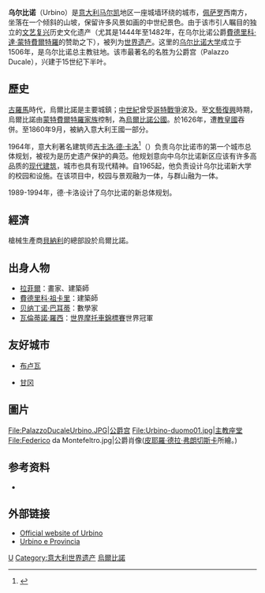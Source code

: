 {{NoteTA
|1=zh:烏爾比諾;zh-cn:乌尔比诺;zh-tw:烏比諾;
}}
{{Infobox Italian comune
| img_coa           = urbino-Stemma.png
| official_name     = Comune di Urbino
| name              = 乌尔比诺
| region            = [[馬爾凱大區|馬爾凱大區]]
| province          = [[佩薩羅-烏爾比諾省|佩薩羅-烏爾比諾省]] (PU)
| elevation_m       = 451
| area_total_km2    = 228
| population_as_of  = 2007
| population_total  = 15444
| population_density_km2 = 66
| timezone          = [[Central_European_Time|CET]], [[Coordinated_Universal_Time|UTC]]+1
| coordinates       = {{coord|43|43|N|12|38|E}}
| mapx              = 43.510
| mapy              = 12.650
| frazioni          =  
| image_skyline     = Urbino-palazzo e borgo.jpg
| telephone         = 0722
| postalcode        = 61029
| gentilic          = Urbinati
| saint             = St. Crescentinus
| day               = 6月1日 
| mayor             = Franco Corbucci
| website           = [http://www.comune.urbino.ps.it www.comune.urbino.ps.it]
|}}

'''乌尔比诺'''（Urbino）是[[意大利|意大利]][[马尔凯|马尔凯]]地区一座城墙环绕的城市，[[佩萨罗|佩萨罗]]西南方，坐落在一个倾斜的山坡，保留许多风景如画的中世纪景色。由于该市引人瞩目的独立的[[文艺复兴|文艺复兴]]历史文化遗产（尤其是1444年至1482年，在乌尔比诺公爵[[費德里科·達·蒙特費爾特羅|費德里科·達·蒙特費爾特羅]]的赞助之下），被列为[[世界遗产|世界遗产]]。这里的[[乌尔比诺大学|乌尔比诺大学]]成立于1506年，是乌尔比诺总主教驻地。该市最著名的名胜为公爵宫（Palazzo Ducale），兴建于15世纪下半叶。

==歷史==
[[古羅馬|古羅馬]]時代，烏爾比諾是主要城鎮；[[中世紀|中世紀]]曾受[[哥特戰爭|哥特戰爭]]波及。至[[文藝復興|文藝復興]]時期，烏爾比諾由[[蒙特費爾特羅家族|蒙特費爾特羅家族]]控制，為[[烏爾比諾公國|烏爾比諾公國]]。於1626年，遭[[教皇國|教皇國]]吞併。至1860年9月，被納入意大利王國一部分。

1964年，意大利著名建筑师[[吉卡洛·德·卡洛|吉卡洛·德·卡洛]]<ref>{{Cite web|title=吉卡洛·德·卡洛（Giancarlo De Carlo）在建筑设计和建筑教育方面留下宝贵财富|url=https://www.designcnw.com/gnsj/1119242520192425.html|access-date=2022-01-01|author=设计中国网|date=2019-11-19|language=中文|archive-date=2022-01-01|archive-url=https://web.archive.org/web/20220101140504/https://www.designcnw.com/gnsj/1119242520192425.html}}</ref>（{{Lang-it|Giancarlo De Carlo}}）负责乌尔比诺市的第一个城市总体规划，被视为是历史遗产保护的典范。他规划意向中乌尔比诺新区应该有许多高品质的[[現代建築|现代建筑]]，城市也具有现代精神。自1965起，他负责设计乌尔比诺新大学的校园和设施。在该项目中，校园与景观融为一体，与群山融为一体。

1989-1994年，德·卡洛设计了乌尔比诺的新总体规划。

==經濟==
槍械生產商[[伯奈利|貝納利]]的總部設於烏爾比諾。

==出身人物==
*[[拉菲爾|拉菲爾]]：畫家、建築師
*[[費德里科·祖卡里|費德里科·祖卡里]]：建築師
*[[贝纳丁诺·巴耳蒂|贝纳丁诺·巴耳蒂]]：數學家
*[[瓦倫蒂諾·羅西|瓦倫蒂諾·羅西]]：[[世界摩托車錦標賽|世界摩托車錦標賽]]世界冠軍

==友好城市==
* {{FRA}} [[布卢瓦|布卢瓦]]
* {{FRA}} [[甘冈|甘冈]]

==圖片==
<gallery>
File:PalazzoDucaleUrbino.JPG|[[公爵宮_(烏爾比諾)|公爵宫]]
File:Urbino-duomo01.jpg|[[圣母升天圣殿主教座堂_(乌尔比诺)|主教座堂]]
File:Federico da Montefeltro.jpg|公爵肖像([[皮耶羅·德拉·弗朗切斯卡|皮耶羅·德拉·弗朗切斯卡]]所繪。)
</gallery>

== 参考资料 ==
* {{cite book|first=F.|last=Negroni|title=Il Duomo di Urbino|location=Urbino|year=1993}}
{{reflist}}
== 外部链接 ==
{{Commons|Urbino}}
* [http://www.comune.urbino.ps.it/ Official website of Urbino]{{Wayback|url=http://www.comune.urbino.ps.it/ |date=20110722124805 }}
* [http://www.urbinoeprovincia.com/ Urbino e Provincia] {{Wayback|url=http://www.urbinoeprovincia.com/ |date=20201205022828 }}
{{意大利世界遗产}}

{{佩薩羅-烏爾比諾省市鎮}}

{{Authority control}}
[[Category:佩萨罗和乌尔比诺省市镇|U]]
[[Category:意大利世界遗产|Category:意大利世界遗产]]
[[Category:烏爾比諾|]]